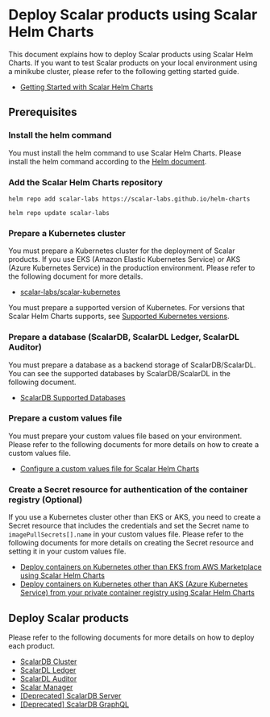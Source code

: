 # Deploy Scalar products using Scalar Helm Charts

This document explains how to deploy Scalar products using Scalar Helm Charts. If you want to test Scalar products on your local environment using a minikube cluster, please refer to the following getting started guide.

* [Getting Started with Scalar Helm Charts](./getting-started-scalar-helm-charts.mdx)

## Prerequisites

### Install the helm command

You must install the helm command to use Scalar Helm Charts. Please install the helm command according to the [Helm document](https://helm.sh/docs/intro/install/).

### Add the Scalar Helm Charts repository 

```console
helm repo add scalar-labs https://scalar-labs.github.io/helm-charts
```
```console
helm repo update scalar-labs
```

### Prepare a Kubernetes cluster

You must prepare a Kubernetes cluster for the deployment of Scalar products. If you use EKS (Amazon Elastic Kubernetes Service) or AKS (Azure Kubernetes Service) in the production environment. Please refer to the following document for more details.

* [scalar-labs/scalar-kubernetes](https://github.com/scalar-labs/scalar-kubernetes/blob/master/README.mdx)

You must prepare a supported version of Kubernetes. For versions that Scalar Helm Charts supports, see [Supported Kubernetes versions](https://github.com/scalar-labs/helm-charts#supported-kubernetes-versions).

### Prepare a database (ScalarDB, ScalarDL Ledger, ScalarDL Auditor)

You must prepare a database as a backend storage of ScalarDB/ScalarDL. You can see the supported databases by ScalarDB/ScalarDL in the following document.

* [ScalarDB Supported Databases](https://github.com/scalar-labs/scalardb/blob/master/docs/scalardb-supported-databases.mdx)

### Prepare a custom values file

You must prepare your custom values file based on your environment. Please refer to the following documents for more details on how to create a custom values file.

* [Configure a custom values file for Scalar Helm Charts](./configure-custom-values-file.mdx)

### Create a Secret resource for authentication of the container registry (Optional)

If you use a Kubernetes cluster other than EKS or AKS, you need to create a Secret resource that includes the credentials and set the Secret name to `imagePullSecrets[].name` in your custom values file. Please refer to the following documents for more details on creating the Secret resource and setting it in your custom values file.

* [Deploy containers on Kubernetes other than EKS from AWS Marketplace using Scalar Helm Charts](https://github.com/scalar-labs/scalar-kubernetes/blob/master/docs/AwsMarketplaceGuide.md#byol-deploy-containers-on-kubernetes-other-than-eks-from-aws-marketplace-using-scalar-helm-charts)
* [Deploy containers on Kubernetes other than AKS (Azure Kubernetes Service) from your private container registry using Scalar Helm Charts](https://github.com/scalar-labs/scalar-kubernetes/blob/master/docs/AzureMarketplaceGuide.md#deploy-containers-on-kubernetes-other-than-aks-azure-kubernetes-service-from-your-private-container-registry-using-scalar-helm-charts)

## Deploy Scalar products

Please refer to the following documents for more details on how to deploy each product.

* [ScalarDB Cluster](./how-to-deploy-scalardb-cluster.mdx)
* [ScalarDL Ledger](./how-to-deploy-scalardl-ledger.mdx)
* [ScalarDL Auditor](./how-to-deploy-scalardl-auditor.mdx)
* [Scalar Manager](./how-to-deploy-scalar-manager.mdx)
* [[Deprecated] ScalarDB Server](./how-to-deploy-scalardb.mdx)
* [[Deprecated] ScalarDB GraphQL](./how-to-deploy-scalardb-graphql.mdx)
